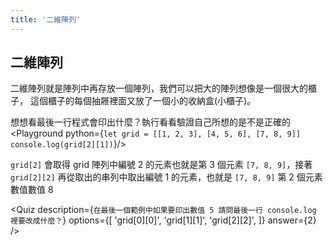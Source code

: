 ```yaml
---
title: '二維陣列'
---
```


## 二維陣列
二維陣列就是陣列中再存放一個陣列，我們可以把大的陣列想像是一個很大的櫃子，
這個櫃子的每個抽屜裡面又放了一個小的收納盒(小櫃子)。

想想看最後一行程式會印出什麼？執行看看驗證自己所想的是不是正確的
<Playground python={`
let grid = [[1, 2, 3], [4, 5, 6], [7, 8, 9]]
console.log(grid[2][1])
`}/>

`grid[2]` 會取得 grid 陣列中編號 2 的元素也就是第 3 個元素 `[7, 8, 9]`，接著<br/>
`grid[2][2]` 再從取出的串列中取出編號 1 的元素，也就是 `[7, 8, 9]` 第 2 個元素數值數值 8

<Quiz
  description={`在最後一個範例中如果要印出數值 5 請問最後一行 console.log 裡要改成什麼？`}
  options={[
    'grid[0][0]',
    'grid[1][1]',
    'grid[2][2]',
  ]}
  answer={2}
/>
